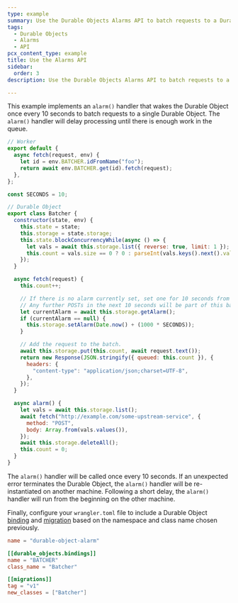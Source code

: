 ```yaml
---
type: example
summary: Use the Durable Objects Alarms API to batch requests to a Durable Object.
tags:
  - Durable Objects
  - Alarms
  - API
pcx_content_type: example
title: Use the Alarms API
sidebar:
  order: 3
description: Use the Durable Objects Alarms API to batch requests to a Durable Object.

---
```


This example implements an `alarm()` handler that wakes the Durable Object once every 10 seconds to batch requests to a single Durable Object. The `alarm()` handler will delay processing until there is enough work in the queue.

```js
// Worker
export default {
  async fetch(request, env) {
    let id = env.BATCHER.idFromName("foo");
    return await env.BATCHER.get(id).fetch(request);
  },
};

const SECONDS = 10;

// Durable Object
export class Batcher {
  constructor(state, env) {
    this.state = state;
    this.storage = state.storage;
    this.state.blockConcurrencyWhile(async () => {
      let vals = await this.storage.list({ reverse: true, limit: 1 });
      this.count = vals.size == 0 ? 0 : parseInt(vals.keys().next().value);
    });
  }

  async fetch(request) {
    this.count++;

    // If there is no alarm currently set, set one for 10 seconds from now
    // Any further POSTs in the next 10 seconds will be part of this batch.
    let currentAlarm = await this.storage.getAlarm();
    if (currentAlarm == null) {
      this.storage.setAlarm(Date.now() + (1000 * SECONDS));
    }

    // Add the request to the batch.
    await this.storage.put(this.count, await request.text());
    return new Response(JSON.stringify({ queued: this.count }), {
      headers: {
        "content-type": "application/json;charset=UTF-8",
      },
    });
  }

  async alarm() {
    let vals = await this.storage.list();
    await fetch("http://example.com/some-upstream-service", {
      method: "POST",
      body: Array.from(vals.values()),
    });
    await this.storage.deleteAll();
    this.count = 0;
  }
}
```

The `alarm()` handler will be called once every 10 seconds. If an unexpected error terminates the Durable Object, the `alarm()` handler will be re-instantiated on another machine. Following a short delay, the `alarm()` handler will run from the beginning on the other machine.

Finally, configure your `wrangler.toml` file to include a Durable Object [binding](/durable-objects/get-started/#5-configure-durable-object-bindings) and [migration](/durable-objects/reference/durable-objects-migrations/) based on the namespace and class name chosen previously.

```toml title="wrangler.toml"
name = "durable-object-alarm"

[[durable_objects.bindings]]
name = "BATCHER"
class_name = "Batcher"

[[migrations]]
tag = "v1"
new_classes = ["Batcher"]
```
